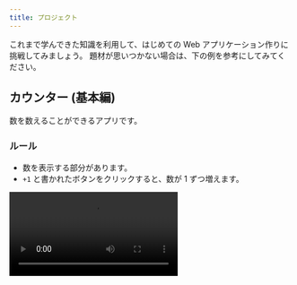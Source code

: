```yaml
---
title: プロジェクト
---
```



これまで学んできた知識を利用して、はじめての Web アプリケーション作りに挑戦してみましょう。
題材が思いつかない場合は、下の例を参考にしてみてください。

## カウンター (基本編)

数を数えることができるアプリです。

### ルール

- 数を表示する部分があります。
- `+1` と書かれたボタンをクリックすると、数が 1 ずつ増えます。

<video src={counterVideo} controls />

### ヒント

```html
<!doctype html>
<html lang="ja">
  <head>
    <meta charset="utf-8" />
    <title>カウンター</title>
  </head>
  <body>
    <!-- 数を表示する部分をここに書く -->
    <!-- ボタンをここに書く -->
  </body>
</html>
```

```js
let counter = 0;

function plus() {
  // ボタンがクリックされたときの処理を書く
}

// ボタンがクリックされたときに plus 関数を呼び出す
document.getElementById(/* ボタンのid */).onclick = plus;
```

### 解答例

<Answer title="カウンター (基本編)">

```html
<!doctype html>
<html lang="ja">
  <head>
    <meta charset="utf-8" />
    <title>カウンター</title>
  </head>
  <body>
    <p id="counter">0</p>
    <button id="plus" type="button">+1</button>
  </body>
</html>
```

```js
let counter = 0;

function plus() {
  counter = counter + 1;
  document.getElementById("counter").textContent = counter;
}

document.getElementById("plus").onclick = plus;
```

<ViewSource url={import.meta.url} path="_samples/counter" />

</Answer>

## カウンター (応用編)

### ルール

- 9 まで数えたら、次は 10 ではなく 0 に戻るようにしましょう。

<video src={counterResetVideo} controls />

### ヒント

```js
let counter = 0;

function plus() {
  if (/* 何らかの条件 */) {
    // カウンターを 1 増やす処理
  } else {
    // カウンターを 0 に戻す処理
  }
  document.getElementById("counter").textContent = counter;
}

document.getElementById("plus").onclick = plus;
```

### 解答例

<Answer title="カウンター (応用編)">

```js
let counter = 0;

function plus() {
  if (counter < 9) {
    counter = counter + 1;
  } else {
    counter = 0;
  }
  document.getElementById("counter").textContent = counter;
}

document.getElementById("plus").onclick = plus;
```

<ViewSource url={import.meta.url} path="_samples/counter-reset" />

</Answer>

---

## おみくじ

今日の運勢をランダムで表示するアプリです。

### ルール

- 20%の確率で `大吉` と表示し、文字色を赤色にします
- 50%の確率で `吉` と表示し、文字色を黒色にします
- 30%の確率で `凶` と表示し、文字色を青色にします

<video src={omikujiVideo} controls />

### ヒント

:::info ランダムな数を使う

`Math.random` <Term>関数</Term>は、呼び出すたびに変わる 0 以上 1 未満の乱数 (ランダムな数) を<Term>戻り値</Term>として<Term>返し</Term>ます。

```javascript
document.write(Math.random()); // 0.8924949384481442
```

発生させた乱数を `r` などの名前の<Term>変数</Term>に保存して、確率の計算に使いましょう。

例えば `r` が 0 以上 0.2 未満になる確率は 20% になりますね。同様に、`r` が 0.2 以上 0.7 未満になる確率は 50%、`r` が 0.7 以上 1 未満になる確率は 30% です。

```javascript
let r = Math.random();
if (r < 0.2) {
  // 20% の確率で実行される処理を書く
} else if (/* 何らかの条件 */) {
  // 50% の確率で実行される処理を書く
} else {
  // 30% の確率で実行される処理を書く
}
```

:::

```html
<!doctype html>
<html lang="ja">
  <head>
    <meta charset="utf-8" />
    <title>おみくじ</title>
  </head>
  <body>
    <!-- 結果を表示する部分をここに書く -->
    <!-- ボタンをここに書く -->
  </body>
</html>
```

```js
function omikuji() {
  let r = Math.random();
  if (r < 0.2) {
    // 20% の確率で実行される処理を書く
  } else if (/* 何らかの条件 */) {
    // 50% の確率で実行される処理を書く
  } else {
    // 30% の確率で実行される処理を書く
  }
}

document.getElementById(/* おみくじを引くボタンのid */).onclick = omikuji;
```

### 解答例

<Answer title="おみくじ">

```html
<!doctype html>
<html lang="ja">
  <head>
    <meta charset="utf-8" />
    <title>おみくじ</title>
  </head>
  <body>
    <p id="result">ここに結果が表示されます</p>
    <button id="omikuji-button" type="button">おみくじを引く</button>
  </body>
</html>
```

```js
function omikuji() {
  let r = Math.random();
  if (r < 0.2) {
    document.getElementById("result").textContent = "大吉";
    document.getElementById("result").style.color = "red";
  } else if (r < 0.7) {
    document.getElementById("result").textContent = "吉";
    document.getElementById("result").style.color = "black";
  } else {
    document.getElementById("result").textContent = "凶";
    document.getElementById("result").style.color = "blue";
  }
}

document.getElementById("omikuji-button").onclick = omikuji;
```

<ViewSource url={import.meta.url} path="_samples/omikuji" />

</Answer>

